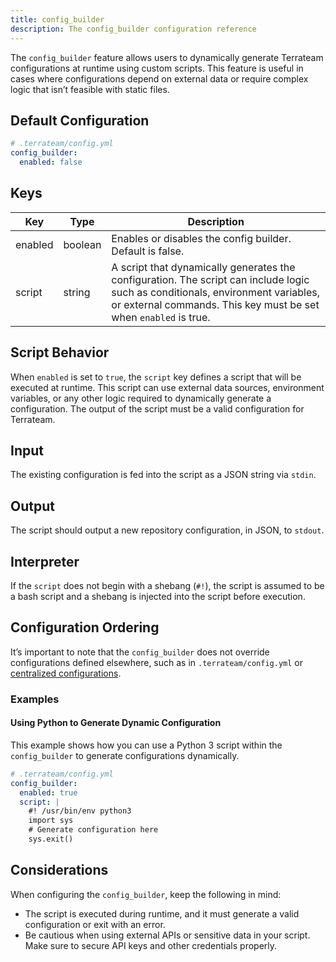 ```yaml
---
title: config_builder
description: The config_builder configuration reference
---
```


The `config_builder` feature allows users to dynamically generate Terrateam configurations at runtime using custom scripts. This feature is useful in cases where configurations depend on external data or require complex logic that isn’t feasible with static files.

## Default Configuration

```yaml
# .terrateam/config.yml
config_builder:
  enabled: false
```

## Keys
| Key     | Type    | Description                                                                                          |
| ------- | ------- | ---------------------------------------------------------------------------------------------------- |
| enabled | boolean | Enables or disables the config builder. Default is false.                                             |
| script  | string  | A script that dynamically generates the configuration. The script can include logic such as conditionals, environment variables, or external commands. This key must be set when `enabled` is true. |

## Script Behavior
When `enabled` is set to `true`, the `script` key defines a script that will be executed at runtime. This script can use external data sources, environment variables, or any other logic required to dynamically generate a configuration. The output of the script must be a valid configuration for Terrateam.

## Input
The existing configuration is fed into the script as a JSON string via `stdin`.

## Output
The script should output a new repository configuration, in JSON, to `stdout`.

## Interpreter
If the `script` does not begin with a shebang (`#!`), the script is assumed to be a bash script and a shebang is injected into the script before execution.

## Configuration Ordering
It’s important to note that the `config_builder` does not override configurations defined elsewhere, such as in `.terrateam/config.yml` or [centralized configurations](/advanced-workflows/centralized-configuration).

### Examples

#### Using Python to Generate Dynamic Configuration
This example shows how you can use a Python 3 script within the `config_builder` to generate configurations dynamically.

```yaml
# .terrateam/config.yml
config_builder:
  enabled: true
  script: |
    #! /usr/bin/env python3
    import sys
    # Generate configuration here
    sys.exit()
```

## Considerations
When configuring the `config_builder`, keep the following in mind:
- The script is executed during runtime, and it must generate a valid configuration or exit with an error.
- Be cautious when using external APIs or sensitive data in your script. Make sure to secure API keys and other credentials properly.
